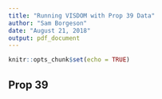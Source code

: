 ```yaml
---
title: "Running VISDOM with Prop 39 Data"
author: "Sam Borgeson"
date: "August 21, 2018"
output: pdf_document
---
```


```r
knitr::opts_chunk$set(echo = TRUE)
```

## Prop 39

